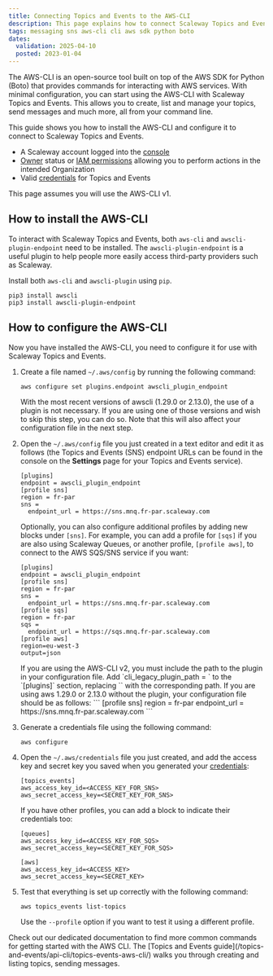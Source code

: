 ```yaml
---
title: Connecting Topics and Events to the AWS-CLI
description: This page explains how to connect Scaleway Topics and Events to the AWS-CLI
tags: messaging sns aws-cli cli aws sdk python boto
dates:
  validation: 2025-04-10
  posted: 2023-01-04
---
```



The AWS-CLI is an open-source tool built on top of the AWS SDK for Python (Boto) that provides commands for interacting with AWS services. With minimal configuration, you can start using the AWS-CLI with Scaleway Topics and Events. This allows you to create, list and manage your topics, send messages and much more, all from your command line.

This guide shows you how to install the AWS-CLI and configure it to connect to Scaleway Topics and Events.

<Requirements />

- A Scaleway account logged into the [console](https://account.scaleway.com/?service=elements)
- [Owner](/iam/concepts/#owner) status or [IAM permissions](/iam/concepts/#permission) allowing you to perform actions in the intended Organization
- Valid [credentials](/topics-and-events/how-to/create-credentials/) for Topics and Events

<Message type="note">
  This page assumes you will use the AWS-CLI v1. 
</Message>

## How to install the AWS-CLI

To interact with Scaleway Topics and Events, both `aws-cli` and `awscli-plugin-endpoint` need to be installed. The `awscli-plugin-endpoint` is a useful plugin to help people more easily access third-party providers such as Scaleway.

Install both `aws-cli` and `awscli-plugin` using `pip`.

```
pip3 install awscli
pip3 install awscli-plugin-endpoint
```

## How to configure the AWS-CLI

Now you have installed the AWS-CLI, you need to configure it for use with Scaleway Topics and Events.

1. Create a file named `~/.aws/config` by running the following command:
    ```
    aws configure set plugins.endpoint awscli_plugin_endpoint
    ```

    <Message type="tip">
    With the most recent versions of awscli (1.29.0 or 2.13.0), the use of a plugin is not necessary. If you are using one of those versions and wish to skip this step, you can do so. Note that this will also affect your configuration file in the next step.
    </Message>

2. Open the `~/.aws/config` file you just created in a text editor and edit it as follows (the Topics and Events (SNS) endpoint URLs can be found in the console on the **Settings** page for your Topics and Events service).
    ```
    [plugins]
    endpoint = awscli_plugin_endpoint
    [profile sns]
    region = fr-par
    sns =
      endpoint_url = https://sns.mnq.fr-par.scaleway.com
    ```

    Optionally, you can also configure additional profiles by adding new blocks under `[sns]`. For example, you can add a profile for `[sqs]` if you are also using Scaleway Queues, or another profile, `[profile aws]`, to connect to the AWS SQS/SNS service if you want:

    ```
    [plugins]
    endpoint = awscli_plugin_endpoint
    [profile sns]
    region = fr-par
    sns =
      endpoint_url = https://sns.mnq.fr-par.scaleway.com
    [profile sqs]
    region = fr-par
    sqs =
      endpoint_url = https://sqs.mnq.fr-par.scaleway.com
    [profile aws]
    region=eu-west-3
    output=json
    ```

    <Message type="important">
      If you are using the AWS-CLI v2, you must include the path to the plugin in your configuration file. Add `cli_legacy_plugin_path = <path-to-plugin>` to the `[plugins]` section, replacing `<path-to-plugin>` with the corresponding path.
    </Message>

    <Message type="tip">
    If you are using aws 1.29.0 or 2.13.0 without the plugin, your configuration file should be as follows:
    ```
    [profile sns]
    region = fr-par
    endpoint_url = https://sns.mnq.fr-par.scaleway.com
    ```
    </Message>


3. Generate a credentials file using the following command:
    ```
    aws configure
    ```
4. Open the `~/.aws/credentials` file you just created, and add the access key and secret key you saved when you generated your [credentials](/topics-and-events/how-to/create-credentials/):
    ```
    [topics_events]
    aws_access_key_id=<ACCESS_KEY_FOR_SNS>
    aws_secret_access_key=<SECRET_KEY_FOR_SNS>
    ```

    If you have other profiles, you can add a block to indicate their credentials too:
    ```
    [queues]
    aws_access_key_id=<ACCESS_KEY_FOR_SQS>
    aws_secret_access_key=<SECRET_KEY_FOR_SQS>

    [aws]
    aws_access_key_id=<ACCESS_KEY>
    aws_secret_access_key=<SECRET_KEY>
    ```

5. Test that everything is set up correctly with the following command:
    ```
    aws topics_events list-topics
    ```

    Use the `--profile` option if you want to test it using a different profile.

<Message type="tip">
  Check out our dedicated documentation to find more common commands for getting started with the AWS CLI. The [Topics and Events guide](/topics-and-events/api-cli/topics-events-aws-cli/) walks you through creating and listing topics, sending messages.
</Message>
